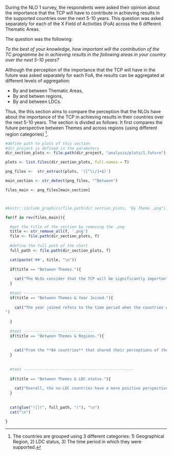 
During the NLO 1 survey, the respondents were asked their opinion about the importance that the TCP will have to contribute in achieving results in the supported countries over the next 5-10 years. This question was asked separately for each of the X Field of Activities (FoA) across the 6 different Thematic Areas.

The question was the following:

*To the best of your knowledge, how important will the contribution of the TC programme be in achieving results in the following areas in your country over the next 5-10 years?*

Although the perception of the importance that the TCP will have in the future was asked separately for each FoA, the results can be aggregated at different levels of aggregation:

* By and between Thematic Areas,
* By and betwen regions,
* By and between LDCs.


Thus, the this section aims to compare the perception that the NLOs have about the importance of the TCP in achieving results in their countries over the next 5-10 years. The section is divided as follows: It first compares the future perspective between Themes and across regions (using different region categories) ^[The countries are grouped using 3 different categories: 1) Geographical Region, 2) LDC status, 3) The time period in which they were supported.].  


```r

#define path to plots of this section
#dir_project is defined in the parameters
dir_section_plots <- file.path(dir_project, "analysis/plots/1.future")

```

```r

plots <- list.files(dir_section_plots, full.names = T)

png_files <-  str_extract(plots, '([^\\/]+$)')

main_section <- str_detect(png_files, "^Between")

files_main <- png_files[main_section]




```


```r

#knitr::include_graphics(file.path(dir_section_plots, "By Theme..png"))

```

```r

for(f in rev(files_main)){

  #get the title of the section by removing the .png
  title <- str_remove_all(f, '.png')
  file <- file.path(dir_section_plots, f)
  
  #define the full path of the chart 
  full_path <- file.path(dir_section_plots, f)

  cat(paste('##', title, "\n"))
  
  if(title == "Between Themes."){
    
    cat("The NLOs consider that the TCP will be significantly important to achieve results over the next 5-10 years in about 70% of the FoAs related to WATER and ENVIROMENT and NUCLEAR SAFETY and security.\n\n")
  } 
  
  #text ---------------------------------------
  if(title == "Between Themes & Year Joined."){
    
    cat("The year joined refers to the time period when the countries were supported. From the 84 countries that responded to this section, only the following countries were part of the programme After 2009 (The list of TC recipients was provided by IAEA in a word document):\nCambodia, Congo, Rep. of, Djibouti, Kingdom of Eswatini, Lesotho, Montenegro, Oman, Rwanda, Togo, Turkmenistan, and Vanuatu.\n\nFor countries with *programme only after 2015*, there is only data for The Kingdom of Eswatini\n\n.
")
    
  }
  
  #text -------------------------------
  if(title == "Between Themes & Regions."){
    
    
    cat("From the **84 countries** that shared their perceptions of the future persepective, **29 are from Africa:** Angola, Cameroon, Chad, Congo, Rep. of, Democratic Rep. of the Congo, Djibouti, Eritrea, Ethiopia, Gabon, Gambia, Kingdom of Eswatini, Lesotho, Liberia, Libya, Madagascar, Malawi, Mauritania, Mauritius, Mozambique, Niger, Nigeria, Rwanda, Senegal, Seychelles, Sierra Leone, South Africa, Togo, Tunisia, and Zambia.\n\n**19 from Asia and the Pacific:** Afghanistan, Australia, Cambodia, Indonesia, Iraq, Jordan, Kuwait, Malaysia, Mongolia, Nepal, Oman, Pakistan, Qatar, Sri Lanka, Syrian Arab Republic, Thailand, Vanuatu, Viet Nam, and Yemen.\n\n**24 from Europe:** Albania, Armenia, Belarus, Bosnia and Herzegovina, Bulgaria, Croatia, Czech Republic, Estonia, Georgia, Greece, Hungary, Kyrgyzstan, Montenegro, North Macedonia, Portugal, Republic of Moldova, Serbia, Slovakia, Slovenia, Tajikistan, Türkiye, Turkmenistan, Ukraine, and Uzbekistan.\n\n And **12 from Latin America and the Caribbean:** Argentina, Brazil, Chile, Colombia, Costa Rica, Cuba, Dominican Republic, Ecuador, Guatemala, Nicaragua, Panama, and Venezuela.\n\n")
  }
  
  
  #text ------------------------------------------------
  
  if(title == "Between Themes & LDC status."){
    
    cat("Overall, the no-LDC countries have a more positive perspective about the importance that the TCP will have in achieving results in their countries over the next 5-10 years.\n\nThe *NA* in the graph is because there's one observation in the data for which the LDC status is pending to be provided to the analyst.")
  }
  
  
  cat(glue("![](", full_path, ")"), "\n")
  cat("\n")

}
```









